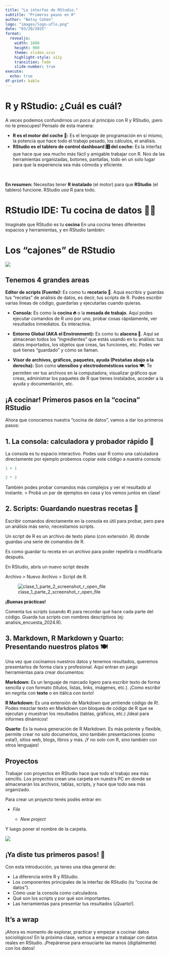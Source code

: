 ```yaml
---
title: "La interfaz de RStudio."
subtitle: "Primeros pasos en R"
author: "Betsy Cohen"
logo: "images/logo-uflo.png"
date: "03/20/2025"
format:
  revealjs:
    width: 1600
    height: 900
    theme: slides.scss
    highlight-style: a11y
    transition: fade
    slide-number: true
execute:
  echo: true
df-print: kable
---
```


# R y RStudio: ¿Cuál es cuál?

A veces podemos confundirnos un poco al principio con R y RStudio, ¡pero no te preocupes! Pensalo de esta manera:

-   **R es el motor del coche 🚗:** Es el lenguaje de programación en sí mismo, la potencia que hace todo el trabajo pesado, los cálculos, el análisis.
-   **RStudio es el tablero de control dashboard 🎛️ del coche:** Es la interfaz que hace que sea mucho más fácil y amigable trabajar con R. Nos da las herramientas organizadas, botones, pantallas, todo en un solo lugar para que la experiencia sea más cómoda y eficiente.

<br>

::: aside
**En resumen:** Necesitas tener **R instalado** (el motor) para que **RStudio** (el tablero) funcione. RStudio *usa* R para todo.
:::

# RStudio IDE: Tu cocina de datos 🧑‍🍳

Imaginate que RStudio es tu **cocina** En una cocina tenes diferentes espacios y herramientas, y en RStudio también:

# Los "cajones" de RStudio

![](images/clase_1_parte_2_screenshot_r_pane.jpeg)

## Tenemos 4 grandes areas

**Editor de scripts (Fuente):** Es como tu **recetario 📒**. Aquá escribis y guardas tus "recetas" de análisis de datos, es decir, tus scripts de R. Podes escribir varias líneas de código, guardarlas y ejecutarlas cuando quieras.

-   **Consola:** Es como la **cocina 🔥** o la **mesada de trabajo**. Aquí podes ejecutar comandos de R uno por uno, probar cosas rápidamente, ver resultados inmediatos. Es interactiva.

-   **Entorno Global (AKA el Environment):** Es como tu **alacena 🧺**. Aquí se almacenan todos los "ingredientes" que estás usando en tu análisis: tus datos importados, los objetos que creas, las funciones, etc. Podes ver qué tienes "guardado" y cómo se llaman.

-   **Visor de archivos, gráficos, paquetes, ayuda (Pestañas abajo a la derecha):** Son como **utensilios y electrodomésticos varios 🍽️**. Te permiten ver tus archivos en la computadora, visualizar gráficos que creas, administrar los paquetes de R que tienes instalados, acceder a la ayuda y documentación, etc.

## ¡A cocinar! Primeros pasos en la "cocina" RStudio

Ahora que conocemos nuestra "cocina de datos", vamos a dar los primeros pasos:

## 1. La consola: calculadora y probador rápido 🧮

La consola es tu espacio interactivo. Podes usar R como una calculadora directamente por ejemplo probemos copiar este código a nuestra consola:

``` r
1 + 1
```

``` r
2 * 3
```

También podes probar comandos más complejos y ver el resultado al instante. \> Probá un par de ejemplos en casa y los vemos juntos en clase!

## 2. Scripts: Guardando nuestras recetas 📝

Escribir comandos directamente en la consola es útil para probar, pero para un análisis más serio, necesitamos scripts.

Un script de R es un archivo de texto plano (con extensión .R) donde guardas una serie de comandos de R.

Es como guardar tu receta en un archivo para poder repetirla o modificarla después.

En RStudio, abris un nuevo script desde

Archivo \> Nuevo Archivo \> Script de R.

![clase_1_parte_2_screenshot_r_open_file](images/clase_1_parte_2_screenshot_r_open_file.png)

::: callout-note
**¡Buenas prácticas!**

Comenta tus scripts (usando #) para recordar qué hace cada parte del código. Guarda tus scripts con nombres descriptivos (ej: analisis_encuesta_2024.R).
:::

## 3. Markdown, R Markdown y Quarto: Presentando nuestros platos 🍽️

Una vez que cocinamos nuestros datos y tenemos resultados, queremos presentarlos de forma clara y profesional. Aquí entran en juego herramientas para crear documentos:

**Markdown**: Es un lenguaje de marcado ligero para escribir texto de forma sencilla y con formato (títulos, listas, links, imágenes, etc.). ¡Como escribir en negrita con **texto** o en itálica con *texto*!

**R Markdown:** Es una extensión de Markdown que ¡entiende código de R!. Podes mezclar texto en Markdown con bloques de código de R que se ejecutan y muestran los resultados (tablas, gráficos, etc.) ¡Ideal para informes dinámicos!

**Quarto**: Es la nueva generación de R Markdown. Es más potente y flexible, permite crear no solo documentos, sino también presentaciones (como esta!), sitios web, blogs, libros y más. ¡Y no solo con R, sino también con otros lenguajes!

## Proyectos

Trabajar con proyectos en RStudio hace que todo el trabajo sea más sencillo. Los proyectos crean una carpeta en nuestra PC en donde se almacenarán los archivos, tablas, scripts, y hace que todo sea más organizado.

Para crear un proyecto tenés podés entrar en:

-   *File*

    -   *New project*

Y luego poner el nombre de la carpeta.

![](images/clase_2_parte_2_screenshot_new_project.png){fig-align="center"}

## ¡Ya diste tus primeros pasos! 👣

Con esta introducción, ya tenes una idea general de:

::: incremental
-   La diferencia entre R y RStudio.
-   Los componentes principales de la interfaz de RStudio (tu "cocina de datos").
-   Cómo usar la consola como calculadora.
-   Qué son los scripts y por qué son importantes.
-   Las herramientas para presentar tus resultados (¡Quarto!).
:::

## It's a wrap

¡Ahora es momento de explorar, practicar y empezar a cocinar datos sociológicos! En la próxima clase, vamos a empezar a trabajar con datos reales en RStudio. ¡Prepárense para ensuciarte las manos (digitalmente) con los datos!
